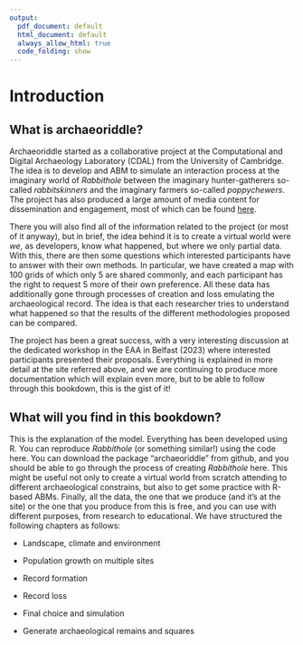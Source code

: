 ```yaml
---
output:
  pdf_document: default
  html_document: default
  always_allow_html: true
  code_folding: show
---
```


# Introduction

## What is archaeoriddle?
Archaeoriddle started as a collaborative project at the Computational and Digital Archaeology Laboratory (CDAL) from the University of Cambridge. The idea is to develop and ABM to simulate an interaction process at the imaginary world of *Rabbithole* between the imaginary hunter-gatherers so-called *rabbitskinners* and the imaginary farmers so-called *poppychewers*. The project has also produced a large amount of media content for dissemination and engagement, most of which can be found [here](https://theia.arch.cam.ac.uk/archaeoriddle/). 

There you will also find all of the information related to the project (or most of it anyway), but in brief, the idea behind it is to create a virtual world were *we*, as developers, know what happened, but where we only partial data. With this, there are then some questions which interested participants have to answer with their own methods. In particular, we have created a map with 100 grids of which only 5 are shared commonly, and each participant has the right to request 5 more of their own preference. All these data has additionally gone through processes of creation and loss emulating the archaeological record. The idea is that each researcher tries to understand what happened so that the results of the different methodologies proposed can be compared.

The project has been a great success, with a very interesting discussion at the dedicated workshop in the EAA in Belfast (2023) where interested participants presented their proposals. Everything is explained in more detail at the site referred above, and we are continuing to produce more documentation which will explain even more, but to be able to follow through this bookdown, this is the gist of it!

## What will you find in this bookdown?
This is the explanation of the model. Everything has been developed using R. You can reproduce *Rabbithole* (or something similar!) using the code here. You can download the package "archaeoriddle" from github, and you should be able to go through the process of creating *Rabbithole* here. This might be useful not only to create a virtual world from scratch attending to different archaeological constrains, but also to get some practice with R-based ABMs. Finally, all the data, the one that we produce (and it's at the site) or the one that you produce from this is free, and you can use with different purposes, from research to educational. We have structured the following chapters as follows:

-   Landscape, climate and environment

-   Population growth on multiple sites

-   Record formation

-   Record loss

-   Final choice and simulation

-   Generate archaeological remains and squares

